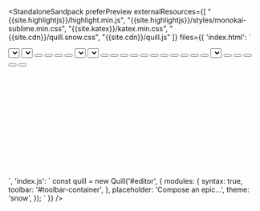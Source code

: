 
<title>Full Editor</title>

<StandaloneSandpack
  preferPreview
  externalResources={[
    "{{site.highlightjs}}/highlight.min.js",
    "{{site.highlightjs}}/styles/monokai-sublime.min.css",
    "{{site.katex}}/katex.min.css",
    "{{site.cdn}}/quill.snow.css",
    "{{site.cdn}}/quill.js"
  ]}
  files={{
    'index.html': `
<div id="standalone-container">
  <div id="toolbar-container">
    <span class="ql-formats">
      <select class="ql-font"></select>
      <select class="ql-size"></select>
    </span>
    <span class="ql-formats">
      <button class="ql-bold"></button>
      <button class="ql-italic"></button>
      <button class="ql-underline"></button>
      <button class="ql-strike"></button>
    </span>
    <span class="ql-formats">
      <select class="ql-color"></select>
      <select class="ql-background"></select>
    </span>
    <span class="ql-formats">
      <button class="ql-script" value="sub"></button>
      <button class="ql-script" value="super"></button>
    </span>
    <span class="ql-formats">
      <button class="ql-header" value="1"></button>
      <button class="ql-header" value="2"></button>
      <button class="ql-blockquote"></button>
      <button class="ql-code-block"></button>
    </span>
    <span class="ql-formats">
      <button class="ql-list" value="ordered"></button>
      <button class="ql-list" value="bullet"></button>
      <button class="ql-indent" value="-1"></button>
      <button class="ql-indent" value="+1"></button>
    </span>
    <span class="ql-formats">
      <button class="ql-direction" value="rtl"></button>
      <select class="ql-align"></select>
    </span>
    <span class="ql-formats">
      <button class="ql-link"></button>
      <button class="ql-image"></button>
      <button class="ql-video"></button>
      <button class="ql-formula"></button>
    </span>
    <span class="ql-formats">
      <button class="ql-clean"></button>
    </span>
  </div>
  <div id="editor" style="height: 220px">
  </div>
</div>
<script src="/index.js"></script>
    `,
    'index.js': `
const quill = new Quill('#editor', {
  modules: {
    syntax: true,
    toolbar: '#toolbar-container',
  },
  placeholder: 'Compose an epic...',
  theme: 'snow',
});
    `
  }}
/>
